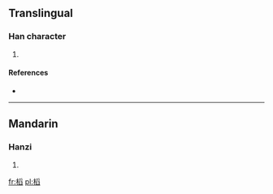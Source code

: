 ==Translingual==

===Han character===
{{Han char|rn=75|rad=木|as=10|sn=14|four=4297<sub>7</sub>|canj=木月竹X (DBHX)}}

# {{defn|Han|sort=木10}}

====References====
* {{Han ref|kx=0545.220|dkj=15305|dj=0933.110|hdz=21266.040|uh=69C4|ud=27076|bh=E24F|bd=57935}}

----

==Mandarin==

===Hanzi===
{{cmn-hanzi|pin=[[tāo]] ([[tao1]])|wg=t'ao<sup>1</sup>}}

# {{defn|Mandarin|sort=木10}}

[[fr:槄]]
[[pl:槄]]